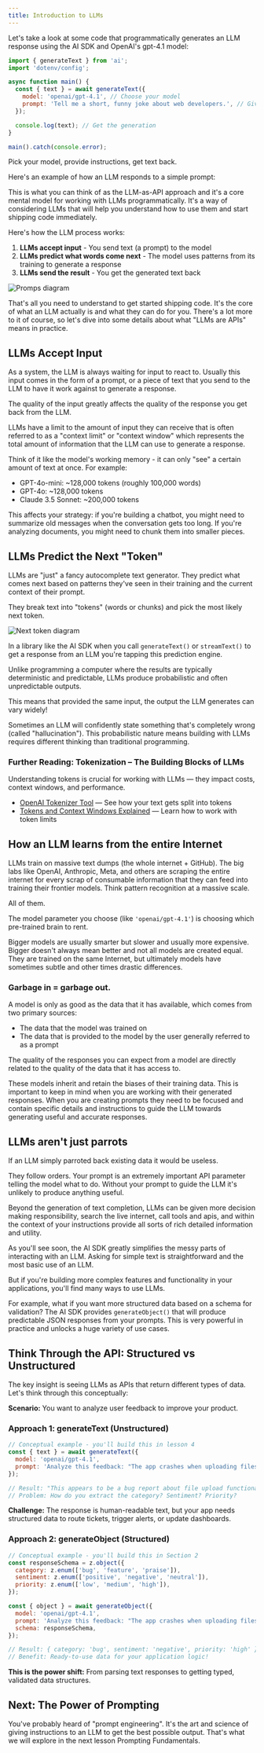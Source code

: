 ```yaml
---
title: Introduction to LLMs
---
```


Let's take a look at some code that programmatically generates an LLM response using the AI SDK and OpenAI's gpt-4.1 model:

```javascript
import { generateText } from 'ai';
import 'dotenv/config';

async function main() {
  const { text } = await generateText({
    model: 'openai/gpt-4.1', // Choose your model
    prompt: 'Tell me a short, funny joke about web developers.', // Give it instructions
  });

  console.log(text); // Get the generation
}

main().catch(console.error);
```

Pick your model, provide instructions, get text back.

Here's an example of how an LLM responds to a simple prompt:

<Woz
title="Example LLM Response"
description="See how an LLM responds to a simple prompt"
prompt="Tell me a short, witty joke about web developers"/>

This is what you can think of as the LLM-as-API approach and it's a core mental model for working with LLMs programmatically. It's a way of considering LLMs that will help you understand how to use them and start shipping code immediately.

Here's how the LLM process works:

1.  **LLMs accept input** - You send text (a prompt) to the model
2.  **LLMs predict what words come next** - The model uses patterns from its training to generate a response
3.  **LLMs send the result** - You get the generated text back

![Promps diagram](/assets/aisdk-prompts.png)

That's all you need to understand to get started shipping code. It's the core of what an LLM actually is and what they can do for you. There's a lot more to it of course, so let's dive into some details about what "LLMs are APIs" means in practice.

## LLMs Accept Input

As a system, the LLM is always waiting for input to react to. Usually this input comes in the form of a prompt, or a piece of text that you send to the LLM to have it work against to generate a response.

The quality of the input greatly affects the quality of the response you get back from the LLM.

LLMs have a limit to the amount of input they can receive that is often referred to as a "context limit" or "context window" which represents the total amount of information that the LLM can use to generate a response.

Think of it like the model's working memory - it can only "see" a certain amount of text at once. For example:

*   GPT-4o-mini: ~128,000 tokens (roughly 100,000 words)
*   GPT-4o: ~128,000 tokens
*   Claude 3.5 Sonnet: ~200,000 tokens

This affects your strategy: if you're building a chatbot, you might need to summarize old messages when the conversation gets too long. If you're analyzing documents, you might need to chunk them into smaller pieces.

## LLMs Predict the Next "Token"

LLMs are "just" a fancy autocomplete text generator. They predict what comes next based on patterns they've seen in their training and the current context of their prompt.

They break text into "tokens" (words or chunks) and pick the most likely next token.

![Next token diagram](/assets/aisdk-flow.png)

In a library like the AI SDK when you call `generateText()` or `streamText()` to get a response from an LLM you're tapping this prediction engine.

Unlike programming a computer where the results are typically deterministic and predictable, LLMs produce probabilistic and often unpredictable outputs.

This means that provided the same input, the output the LLM generates can vary widely!

Sometimes an LLM will confidently state something that's completely wrong (called "hallucination"). This probabilistic nature means building with LLMs requires different thinking than traditional programming.

### Further Reading: Tokenization – The Building Blocks of LLMs

Understanding tokens is crucial for working with LLMs — they impact costs, context windows, and performance.

*   [OpenAI Tokenizer Tool](https://platform.openai.com/tokenizer) — See how your text gets split into tokens
*   [Tokens and Context Windows Explained](https://platform.openai.com/docs/guides/text-generation/managing-tokens) — Learn how to work with token limits

## How an LLM learns from the entire Internet

LLMs train on massive text dumps (the whole internet + GitHub). The big labs like OpenAI, Anthropic, Meta, and others are scraping the entire internet for every scrap of consumable information that they can feed into training their frontier models. Think pattern recognition at a massive scale.

All of them.

The model parameter you choose (like `'openai/gpt-4.1'`) is choosing which pre-trained brain to rent.

Bigger models are usually smarter but slower and usually more expensive. Bigger doesn't always mean better and not all models are created equal. They are trained on the same Internet, but ultimately models have sometimes subtle and other times drastic differences.

### Garbage in = garbage out.

A model is only as good as the data that it has available, which comes from two primary sources:

*   The data that the model was trained on
*   The data that is provided to the model by the user generally referred to as a prompt

The quality of the responses you can expect from a model are directly related to the quality of the data that it has access to.

These models inherit and retain the biases of their training data. This is important to keep in mind when you are working with their generated responses. When you are creating prompts they need to be focused and contain specific details and instructions to guide the LLM towards generating useful and accurate responses.

## LLMs aren't just parrots

If an LLM simply parroted back existing data it would be useless.

They follow orders. Your prompt is an extremely important API parameter telling the model what to do. Without your prompt to guide the LLM it's unlikely to produce anything useful.

Beyond the generation of text completion, LLMs can be given more decision making responsibility, search the live internet, call tools and apis, and within the context of your instructions provide all sorts of rich detailed information and utility.

As you'll see soon, the AI SDK greatly simplifies the messy parts of interacting with an LLM. Asking for simple text is straightforward and the most basic use of an LLM.

But if you're building more complex features and functionality in your applications, you'll find many ways to use LLMs.

For example, what if you want more structured data based on a schema for validation? The AI SDK provides `generateObject()` that will produce predictable JSON responses from your prompts. This is very powerful in practice and unlocks a huge variety of use cases.

## Think Through the API: Structured vs Unstructured

The key insight is seeing LLMs as APIs that return different types of data. Let's think through this conceptually:

**Scenario:** You want to analyze user feedback to improve your product.

### Approach 1: generateText (Unstructured)

```javascript
// Conceptual example - you'll build this in lesson 4
const { text } = await generateText({
  model: 'openai/gpt-4.1',
  prompt: 'Analyze this feedback: "The app crashes when uploading files"',
});

// Result: "This appears to be a bug report about file upload functionality..."
// Problem: How do you extract the category? Sentiment? Priority?
```

**Challenge:** The response is human-readable text, but your app needs structured data to route tickets, trigger alerts, or update dashboards.

### Approach 2: generateObject (Structured)

```javascript
// Conceptual example - you'll build this in Section 2
const responseSchema = z.object({
  category: z.enum(['bug', 'feature', 'praise']),
  sentiment: z.enum(['positive', 'negative', 'neutral']),
  priority: z.enum(['low', 'medium', 'high']),
});

const { object } = await generateObject({
  model: 'openai/gpt-4.1',
  prompt: 'Analyze this feedback: "The app crashes when uploading files"',
  schema: responseSchema,
});

// Result: { category: 'bug', sentiment: 'negative', priority: 'high' }
// Benefit: Ready-to-use data for your application logic!
```

**This is the power shift:** From parsing text responses to getting typed, validated data structures.

## Next: The Power of Prompting

You've probably heard of "prompt engineering". It's the art and science of giving instructions to an LLM to get the best possible output. That's what we will explore in the next lesson Prompting Fundamentals.